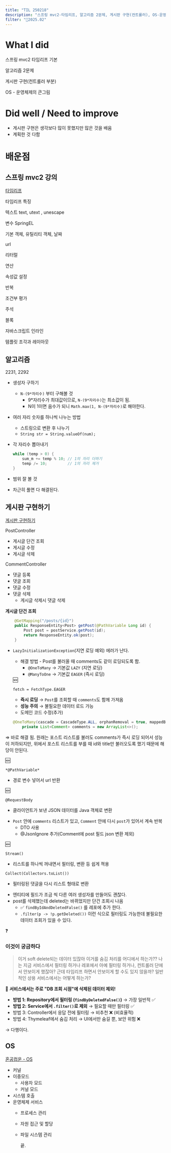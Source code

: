 ```yaml
---
title: "TIL 250218"
description: "스프링 mvc2-타임리프, 알고리즘 2문제, 게시판 구현(컨트롤러), OS-운영체제"
filter: "🧣2025.02"
---
```




# What I did

스프링 mvc2 타임리프 기본

알고리즘 2문제

게시판 구현(컨트롤러 부분)

OS - 운영체제의 큰그림

# Did well / Need to improve

- 게시판 구현은 생각보다 많이 못했지만 많은 것을 배움
- 계획한 것 다함

# 배운점

## 스프링 mvc2 강의

[타임리프](https://www.notion.so/19e7ef37c24380babef6f59822de146b?pvs=21) 

타임리프 특징

텍스트 text, utext , unescape

변수 SpringEL

기본 객체, 유틸리티 객체, 날짜

url

리터럴

연산

속성값 설정

반복

조건부 평가

주석

블록

자바스크립트 인라인

템플릿 조각과 레이아웃

## 알고리즘

2231, 2292

- 생성자 구하기
    - `N-(9*자리수)` 부터 구해볼 것
        - 9*자리수가 최대값이므로, `N-(9*자리수)`는 최소값이 됨.
        - N이 1이면 음수가 되니 `Math.max(1, N-(9*자리수)`로 해야한다.
- 여러 자리 숫자를 하나씩 나누는 방법
    - 스트링으로 변환 후 나누기
    - `String str = String.valueOf(num);`
- 각 자리수 뽑아내기
    
    ```java
    while (temp > 0) {
        sum_m += temp % 10; // 1의 자리 더하기
        temp /= 10;         // 1의 자리 제거
    }
    ```
    
- 범위 잘 볼 것
- 차근히 풀면 다 해결된다.

## 게시판 구현하기

[게시판 구현하기](https://www.notion.so/19d7ef37c24380b5a079d7d8341557a0?pvs=21) 

PostController

- 게시글 단건 조회
- 게시글 수정
- 게시글 삭제

CommentController

- 댓글 등록
- 댓글 조회
- 댓글 수정
- 댓글 삭제
    - 게시글 삭제시 댓글 삭제

**게시글 단건 조회**

```java
    @GetMapping("/posts/{id}")
    public ResponseEntity<Post> getPost(@PathVariable Long id) {
        Post post = postService.getPost(id);
        return ResponseEntity.ok(post);
    }
```

- `LazyInitializationException`(지연 로딩 예외) 에러가 난다.
    - 해결 방법 - Post를 불러올 때 comments도 같이 로딩되도록 함.
        - `@OneToMany` → 기본값 `LAZY` (지연 로딩)
        - `@ManyToOne` → 기본값 `EAGER` (즉시 로딩)
    
    <aside>
    🆕
    
    `fetch = FetchType.EAGER`
    
    - **즉시 로딩** → `Post`를 조회할 때 `comments`도 함께 가져옴
    - **성능 주의** → 불필요한 데이터 로드 가능
    </aside>
    
    - 도메인 코드 수정(추가)
    
    ```java
    @OneToMany(cascade = CascadeType.ALL, orphanRemoval = true, mappedBy = "post", fetch = FetchType.EAGER)
        private List<Comment> comments = new ArrayList<>();
    ```
    

⇒ 바로 해결 됨. 원래는 포스트 리스트를 불러도 comments가 즉시 로딩 되어서 성능이 저하되지만, 위에서 포스트 리스트를 부를 때 id와 title만 불러오도록 했기 때문에 해당이 안된다.

<aside>
🆕

`*@PathVariable*`

- 경로 변수 넣어서 url 반환
</aside>

<aside>
🆕

`@RequestBody`

- 클라이언트가 보낸 JSON 데이터를 Java 객체로 변환
</aside>

- `Post` 안에 `comments` 리스트가 있고, `Comment` 안에 다시 `post`가 있어서 계속 반복
    - DTO 사용
    - @JsonIgnore 추가(Comment에 post 필드 json 변환 제외)

<aside>
🆕

`Stream()`

- 리스트를 하나씩 꺼내면서 필터링, 변환 등 쉽게 젹용

`Collect(Collectors.toList())`

- 필터링된 댓글을 다시 리스트 형태로 변환
</aside>

- 엔티티에 필드가 조금 씩 다른 여러 생성자를 만들어도 괜찮다.
- post를 삭제했는데 deleted는 바뀌었지만 단건 조회시 나옴
    - ✅ `findByIdAndDeletedFalse()` 를 레포에 추가 한다.
    - `.filter(p -> !p.getDeleted())` 이런 식으로 필터링도 가능한데 불필요한 데이터 조회가 있을 수 있다.

<aside>
❓

### **이것이 궁금하다**

> 이거 soft delete되는 데이터 있잖아 이거를 숨김 처리를 어디에서 하는가?? 나는 지금 서비스에서 필터링 하거나 레포에서 아예 필터링 하거나, 컨트롤러 단에서 안보이게 했잖아? 근데 타임리프 하면서 안보이게 할 수도 있지 않을까? 일반적인 상용 서비스에서는 어떻게 하는가?
> 

📌 **서비스에서는 주로 "DB 조회 시점"에 삭제된 데이터 제외!**

- **방법 1:** **Repository에서 필터링 (`findByDeletedFalse()`)** → 가장 일반적 ✅
- **방법 2:** **Service에서 `.filter()`로 제외** → 필요할 때만 필터링 ✅
- 방법 3: Controller에서 응답 전에 필터링 → 비추천 ❌ (비효율적)
- 방법 4: Thymeleaf에서 숨김 처리 → UI에서만 숨길 뿐, 보안 위험 ❌

→ 다행이다. 

</aside>

## OS

[혼공컴운 - OS](https://www.notion.so/OS-19a7ef37c24380b4a076f53b590a13b4?pvs=21) 

- 커널
- 이중모드
    - 사용자 모드
    - 커널 모드
- 시스템 호출
- 운영체제 서비스
    - 프로세스 관리
    - 자원 접근 및 할당
    - 파일 시스템 관리

		끝.